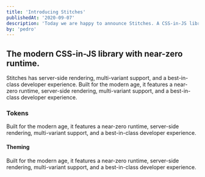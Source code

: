 ```yaml
---
title: 'Introducing Stitches'
publishedAt: '2020-09-07'
description: 'Today we are happy to announce Stitches. A CSS-in-JS library for the modern age.'
by: 'pedro'
---
```


## The modern CSS-in-JS library with near-zero runtime.

Stitches has server-side rendering, multi-variant support, and a best-in-class developer experience. Built for the modern age, it features a near-zero runtime, server-side rendering, multi-variant support, and a best-in-class developer experience.

 ### Tokens

 Built for the modern age, it features a near-zero runtime, server-side rendering, multi-variant support, and a best-in-class developer experience.

 #### Theming

 Built for the modern age, it features a near-zero runtime, server-side rendering, multi-variant support, and a best-in-class developer experience.
